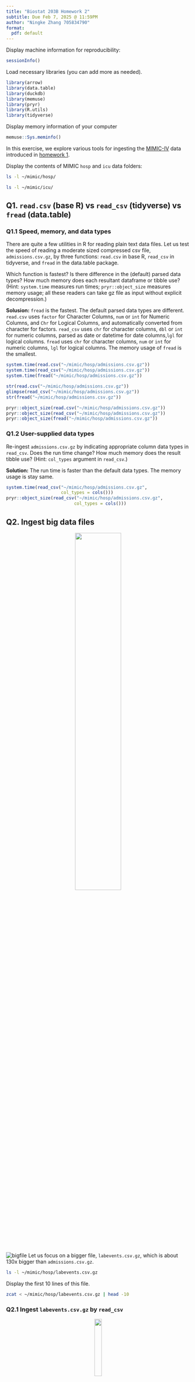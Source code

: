 ```yaml
---
title: "Biostat 203B Homework 2"
subtitle: Due Feb 7, 2025 @ 11:59PM
author: "Ningke Zhang 705834790"
format: 
  pdf: default
---
```


Display machine information for reproducibility:
```r
sessionInfo()
```

Load necessary libraries (you can add more as needed).
```r
library(arrow)
library(data.table)
library(duckdb)
library(memuse)
library(pryr)
library(R.utils)
library(tidyverse)
```

Display memory information of your computer
```r
memuse::Sys.meminfo()
```

In this exercise, we explore various tools for ingesting the [MIMIC-IV](https://physionet.org/content/mimiciv/3.1/) data introduced in [homework 1](https://ucla-biostat-203b.github.io/2025winter/hw/hw1/hw1.html).

Display the contents of MIMIC `hosp` and `icu` data folders:

```bash
ls -l ~/mimic/hosp/
```

```bash
ls -l ~/mimic/icu/
```

## Q1. `read.csv` (base R) vs `read_csv` (tidyverse) vs `fread` (data.table)

### Q1.1 Speed, memory, and data types

There are quite a few utilities in R for reading plain text data files. Let us test the speed of reading a moderate sized compressed csv file, `admissions.csv.gz`, by three functions: `read.csv` in base R, `read_csv` in tidyverse, and `fread` in the data.table package.

Which function is fastest? Is there difference in the (default) parsed data types? How much memory does each resultant dataframe or tibble use? (Hint: `system.time` measures run times; `pryr::object_size` measures memory usage; all these readers can take gz file as input without explicit decompression.) 

**Solusion:**
`fread` is the fastest. 
The default parsed data types are different. `read.csv` uses `factor` for Character Columns, `num` or `int` for Numeric Columns, and `Chr` for Logical Columns, and automatically converted from character for factors. `read_csv` uses `chr` for character columns, `dbl` or `int` for numeric columns, parsed as date or datetime for date columns,`lgl` for logical columns. `fread` uses `chr` for character columns, `num` or `int` for numeric columns, `lgl` for logical columns. 
The memory usage of `fread` is the smallest.
```r
system.time(read.csv("~/mimic/hosp/admissions.csv.gz"))
system.time(read_csv("~/mimic/hosp/admissions.csv.gz"))
system.time(fread("~/mimic/hosp/admissions.csv.gz"))

str(read.csv("~/mimic/hosp/admissions.csv.gz"))
glimpse(read_csv("~/mimic/hosp/admissions.csv.gz"))
str(fread("~/mimic/hosp/admissions.csv.gz"))

pryr::object_size(read.csv("~/mimic/hosp/admissions.csv.gz"))
pryr::object_size(read_csv("~/mimic/hosp/admissions.csv.gz"))
pryr::object_size(fread("~/mimic/hosp/admissions.csv.gz"))
```
### Q1.2 User-supplied data types

Re-ingest `admissions.csv.gz` by indicating appropriate column data types in `read_csv`. Does the run time change? How much memory does the result tibble use? (Hint: `col_types` argument in `read_csv`.)

**Solution:**
The run time is faster than the default data types. The memory usage is stay same.
```r
system.time(read_csv("~/mimic/hosp/admissions.csv.gz", 
                     col_types = cols()))
pryr::object_size(read_csv("~/mimic/hosp/admissions.csv.gz", 
                          col_types = cols()))
```
## Q2. Ingest big data files

<p align="center">
  <img src="./bigfile.png" width="50%">
</p>
![bigfile](bigfile.png)
Let us focus on a bigger file, `labevents.csv.gz`, which is about 130x bigger than `admissions.csv.gz`.
```bash
ls -l ~/mimic/hosp/labevents.csv.gz
```
Display the first 10 lines of this file.
```bash
zcat < ~/mimic/hosp/labevents.csv.gz | head -10
```

### Q2.1 Ingest `labevents.csv.gz` by `read_csv`

<p align="center">
  <img src="./readr_logo.png" width="20%">
</p>
![readr](readr_logo.png)

Try to ingest `labevents.csv.gz` using `read_csv`. What happens? If it takes more than 3 minutes on your computer, then abort the program and report your findings. 

**Solution:** 
It takes more than 5 minutes, and timing stopped, only 79.594 MiB of free RAM is available. Also, when I try `fread`, it shows: vector memory limit of 16.0 Gb reached, so processing Big Data is very demanding on RAM. 
```r
#| eval: false

system.time(read_csv("~/mimic/hosp/labevents.csv.gz"))
pryr::object_size(read_csv("~/mimic/hosp/labevents.csv.gz"))

system.time(fread("~/mimic/hosp/labevents.csv.gz")) 
```

### Q2.2 Ingest selected columns of `labevents.csv.gz` by `read_csv`

Try to ingest only columns `subject_id`, `itemid`, `charttime`, and `valuenum` in `labevents.csv.gz` using `read_csv`.  Does this solve the ingestion issue? (Hint: `col_select` argument in `read_csv`.)

**Solution:** 
For `read_csv` still can not solve the ingestion issue, but `fread` can take 36.124s to process, which menas fewer columns come with less memory usage and less processing to get faster ingestion. `read_csv` maybe cannot ingest gz files directly.
```r
#| eval: false

system.time(read_csv("~/mimic/hosp/labevents.csv.gz", 
            col_select = c("subject_id", "itemid", "charttime", "valuenum")))
pryr::object_size(read_csv("~/mimic/hosp/labevents.csv.gz", 
            col_select = c("subject_id", "itemid", "charttime", "valuenum")))

system.time(fread("~/mimic/hosp/labevents.csv.gz", 
            select = c("subject_id", "itemid", "charttime", "valuenum")))
```


### Q2.3 Ingest a subset of `labevents.csv.gz`

<p align="center">
  <img src="./linux_logo.png" width="20%">
</p>
![linux](linux_logo.png)
Our first strategy to handle this big data file is to make a subset of the `labevents` data.  Read the [MIMIC documentation](https://mimic.mit.edu/docs/iv/modules/hosp/labevents/) for the content in data file `labevents.csv`.

In later exercises, we will only be interested in the following lab items: creatinine (50912), potassium (50971), sodium (50983), chloride (50902), bicarbonate (50882), hematocrit (51221), white blood cell count (51301), and glucose (50931) and the following columns: `subject_id`, `itemid`, `charttime`, `valuenum`. Write a Bash command to extract these columns and rows from `labevents.csv.gz` and save the result to a new file `labevents_filtered.csv.gz` in the current working directory. (Hint: Use `zcat <` to pipe the output of `labevents.csv.gz` to `awk` and then to `gzip` to compress the output. Do **not** put `labevents_filtered.csv.gz` in Git! To save render time, you can put `#| eval: false` at the beginning of this code chunk. TA will change it to `#| eval: true` before rendering your qmd file.)

Display the first 10 lines of the new file `labevents_filtered.csv.gz`. How many lines are in this new file, excluding the header? How long does it take `read_csv` to ingest `labevents_filtered.csv.gz`?

**Solution:**
There are 32679896 lines, excluding the header. It takes 12.492s, with 1.05 GB RAM.
```bash
#| eval: false

zcat < ~/mimic/hosp/labevents.csv.gz | 
awk -F',' 'NR==1 {print "subject_id,itemid,charttime,valuenum"; next} 
           ($5 == 50912 || $5 == 50971 || $5 == 50983 || $5 == 50902 || 
            $5 == 50882 || $5 == 51221 || $5 == 51301 || $5 == 50931) { 
           print $2","$5","$7","$10 }' | 
gzip > labevents_filtered.csv.gz
```

```bash
zcat < labevents_filtered.csv.gz | head -10

zcat < labevents_filtered.csv.gz | tail -n +2 | wc -l

```

```r
system.time(
  lab <- read_csv("labevents_filtered.csv.gz")
)
pryr::object_size(lab)

```

### Q2.4 Ingest `labevents.csv` by Apache Arrow

<p align="center">
  <img src="./arrow_logo.png" width="30%">
</p>
![arrow](arrow_logo.png)

Our second strategy is to use [Apache Arrow](https://arrow.apache.org/) for larger-than-memory data analytics. Unfortunately Arrow does not work with gz files directly. First decompress `labevents.csv.gz` to `labevents.csv` and put it in the current working directory (do not add it in git!). To save render time, put `#| eval: false` at the beginning of this code chunk. TA will change it to `#| eval: true` when rendering your qmd file.

Then use [`arrow::open_dataset`](https://arrow.apache.org/docs/r/reference/open_dataset.html) to ingest `labevents.csv`, select columns, and filter `itemid` as in Q2.3. How long does the ingest+select+filter process take? Display the number of rows and the first 10 rows of the result tibble, and make sure they match those in Q2.3. (Hint: use `dplyr` verbs for selecting columns and filtering rows.)

Write a few sentences to explain what is Apache Arrow. Imagine you want to explain it to a layman in an elevator. 

**Solution:**
The process takes 37.127s. Apache Arrow keeps data in a special format that we can read instantly, without wasting time converting files. 
```bash
#| eval: false
gunzip -c ~/mimic/hosp/labevents.csv.gz > labevents.csv
```

```r
system.time({
  lab_csv <- open_dataset("labevents.csv", format = "csv")

  arrow <- lab_csv |>
    select(subject_id, itemid, charttime, valuenum) |>
    filter(itemid %in% 
             c(50912, 50971, 50983, 50902, 50882, 51221, 51301, 50931)) |>
    collect()  
})

nrow(arrow)

print(head(arrow, 10))
```

### Q2.5 Compress `labevents.csv` to Parquet format and ingest/select/filter

<p align="center">
  <img src="./parquet_logo.png" width="30%">
</p>
![parquet](parquet_logo.png)

Re-write the csv file `labevents.csv` in the binary Parquet format (Hint: [`arrow::write_dataset`](https://arrow.apache.org/docs/r/reference/write_dataset.html).) How large is the Parquet file(s)? How long does the ingest+select+filter process of the Parquet file(s) take? Display the number of rows and the first 10 rows of the result tibble and make sure they match those in Q2.3. (Hint: use `dplyr` verbs for selecting columns and filtering rows.)

Write a few sentences to explain what is the Parquet format. Imagine you want to explain it to a layman in an elevator.

**Solution:**
The Parquet is 2.5G, process takes 6.801s. Parquet is like a ZIP file for big data. It compresses and organizes information, only reads what’s needed, so it takes up less space and loads much faster than read_csv. 
```r
parquet <- "labevents_parquet"

write_dataset(open_dataset("labevents.csv", format = "csv"), 
              path = parquet, format = "parquet")

system(sprintf("du -sh %s", parquet))

system.time({
  parquet_ds <- open_dataset(parquet, format = "parquet")

  parquet_df <- parquet_ds |>
    select(subject_id, itemid, charttime, valuenum) |>
    filter(itemid %in% 
             c(50912, 50971, 50983, 50902, 50882, 51221, 51301, 50931)) |>
    collect()
})

nrow(parquet_df)

print(head(parquet_df, 10))
```
### Q2.6 DuckDB

<p align="center">
  <img src="./duckdb_logo.png" width="20%">
</p>
![duckdb](duckdb_logo.png)

Ingest the Parquet file, convert it to a DuckDB table by [`arrow::to_duckdb`](https://arrow.apache.org/docs/r/reference/to_duckdb.html), select columns, and filter rows as in Q2.5. How long does the ingest+convert+select+filter process take? Display the number of rows and the first 10 rows of the result tibble and make sure they match those in Q2.3. (Hint: use `dplyr` verbs for selecting columns and filtering rows.)

Write a few sentences to explain what is DuckDB. Imagine you want to explain it to a layman in an elevator.

**Solution:**
It takes 7.782s to process. DuckDB is a high-performance, lightweight database that runs locally. If opening an excel table with millions of rows of data will get stuck, use DuckDB to filter, calculate and merge data will be on the fly.
```r
system.time({
  parquet_db <- open_dataset("labevents_parquet", format = "parquet")
  con <- dbConnect(duckdb())
  db <- to_duckdb(parquet_db, con = con)
  duckdb_df <- db |>
    select(subject_id, itemid, charttime, valuenum) |>
    filter(itemid %in% 
             c(50912, 50971, 50983, 50902, 50882, 51221, 51301, 50931)) |>
    collect()
})

nrow(duckdb_df)

print(head(duckdb_df, 10))

dbDisconnect(con)
```
## Q3. Ingest and filter `chartevents.csv.gz`

[`chartevents.csv.gz`](https://mimic.mit.edu/docs/iv/modules/icu/chartevents/) contains all the charted data available for a patient. During their ICU stay, the primary repository of a patient’s information is their electronic chart. The `itemid` variable indicates a single measurement type in the database. The `value` variable is the value measured for `itemid`. The first 10 lines of `chartevents.csv.gz` are
```bash
zcat < ~/mimic/icu/chartevents.csv.gz | head -10
```
How many rows? 433 millions.
```bash
#| eval: false
zcat < ~/mimic/icu/chartevents.csv.gz | tail -n +2 | wc -l
```
[`d_items.csv.gz`](https://mimic.mit.edu/docs/iv/modules/icu/d_items/) is the dictionary for the `itemid` in `chartevents.csv.gz`.
```bash
zcat < ~/mimic/icu/d_items.csv.gz | head -10
```
In later exercises, we are interested in the vitals for ICU patients: heart rate (220045), mean non-invasive blood pressure (220181), systolic non-invasive blood pressure (220179), body temperature in Fahrenheit (223761), and respiratory rate (220210). Retrieve a subset of `chartevents.csv.gz` only containing these items, using the favorite method you learnt in Q2. 

Document the steps and show code. Display the number of rows and the first 10 rows of the result tibble.

**Solution:**
The file `chartevents_filtered.csv.gz` which is after compressed contains 30195426 rows, the first 10 rows are displaied.
```r
# Open dataset as arrow table
chartevents <- open_dataset("~/mimic/icu/chartevents.csv.gz", format = "csv")

# Filter and select relevant columns
chartevents_filtered <- chartevents |>
  select(subject_id, itemid, charttime, value) |>
  filter(itemid %in% c(220045, 220181, 220179, 223761, 220210)) |>
  collect()
```

```r
# Save as a compressed CSV
write_csv_arrow(chartevents_filtered, "chartevents_filtered.csv.gz")
```

```bash
#Display first 10 rows
zcat < chartevents_filtered.csv.gz | head -10
#Display the number of rows
zcat < chartevents_filtered.csv.gz | tail -n +2 | wc -l
```